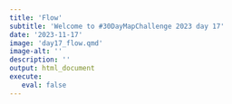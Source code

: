 ```yaml
---
title: 'Flow'
subtitle: 'Welcome to #30DayMapChallenge 2023 day 17'
date: '2023-11-17'
image: 'day17_flow.qmd'
image-alt: ''
description: ''
output: html_document
execute: 
   eval: false
---
```


